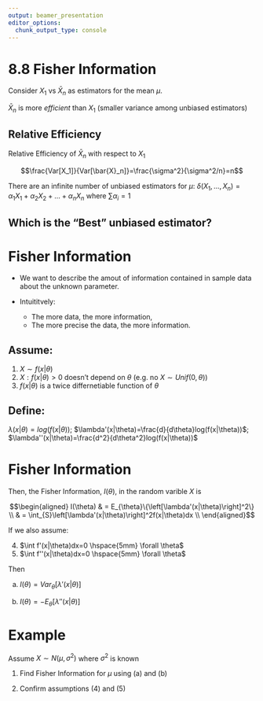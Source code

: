 ```yaml
---
output: beamer_presentation
editor_options: 
  chunk_output_type: console
---
```


# 8.8 Fisher Information

Consider $X_1$ vs $\bar{X}_n$ as estimators for the mean $\mu$. 

$\bar{X}_n$ is more *efficient* than $X_1$ (smaller variance among unbiased estimators)

## Relative Efficiency 
Relative Efficiency of $\bar{X}_n$ with respect to $X_1$

$$\frac{Var[X_1]}{Var[\bar{X}_n]}=\frac{\sigma^2}{\sigma^2/n}=n$$

There are an infinite number of unbiased estimators for $\mu$:
$\delta(X_1,...,X_n)=\alpha_1X_1+\alpha_2X_2 +...+\alpha_nX_n$ where $\sum\alpha_i=1$

## Which is the "Best" unbiased estimator?

# Fisher Information

- We want to describe the amout of information contained in sample data about the unknown parameter.

- Intuititvely: 

     + The more data, the more information, 
     + The more precise the data, the more information.

## Assume:

1. $X\sim f(x|\theta)$
2. ${X:f(x|\theta)>0}$ doesn't depend on $\theta$ (e.g. no $X\sim Unif(0,\theta)$)
3. $f(x|\theta)$ is a twice differnetiable function of $\theta$

## Define:
$\lambda(x|\theta)=log(f(x|\theta))$; $\lambda'(x|\theta)=\frac{d}{d\theta}log(f(x|\theta))$; $\lambda''(x|\theta)=\frac{d^2}{d\theta^2}log(f(x|\theta))$

#  Fisher Information

Then, the Fisher Information, $I(\theta)$, in the random varible $X$ is 

$$\begin{aligned}
I(\theta) & = E_{\theta}\{\left[\lambda'(x|\theta)\right]^2\} \\
& = \int_{S}\left[\lambda'(x|\theta)\right]^2f(x|\theta)dx \\
\end{aligned}$$

If we also assume:

4. $\int f'(x|\theta)dx=0 \hspace{5mm} \forall \theta$
5. $\int f''(x|\theta)dx=0 \hspace{5mm} \forall \theta$

Then 

a. $I(\theta)=Var_{\theta}\left[\lambda'(x|\theta)\right]$

b. $I(\theta)=-E_{\theta}\left[\lambda''(x|\theta)\right]$

# Example

Assume $X\sim N(\mu, \sigma^2)$ where $\sigma^2$ is known

1. Find Fisher Information for $\mu$ using (a) and (b)

2. Confirm assumptions (4) and (5)
